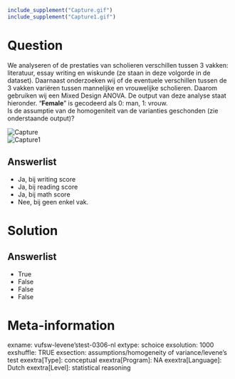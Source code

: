 ```r
include_supplement("Capture.gif")
include_supplement("Capture1.gif")
```

Question
========
We analyseren of de prestaties van scholieren verschillen tussen 3
vakken: literatuur, essay writing en wiskunde (ze staan in deze volgorde
in de dataset). Daarnaast onderzoeken wij of de eventuele verschillen
tussen de 3 vakken variëren tussen mannelijke en vrouwelijke scholieren.
Daarom gebruiken wij een Mixed Design ANOVA. De output van deze analyse
staat hieronder. "**Female**" is gecodeerd als 0: man, 1: vrouw.  
Is de assumptie van de homogeniteit van de varianties geschonden (zie
onderstaande output)? 
  
<img src="Capture.gif" class="fr-fic fr-dii tvcss_2" alt="Capture" />  
<img src="Capture1.gif" class="fr-fic fr-dii tvcss_3" alt="Capture1" />

Answerlist
----------
* Ja, bij writing score
* Ja, bij reading score
* Ja, bij math score
* Nee, bij geen enkel vak.

Solution
========










Answerlist
----------
* True
* False
* False
* False

Meta-information
================
exname: vufsw-levene'stest-0306-nl
extype: schoice
exsolution: 1000
exshuffle: TRUE
exsection: assumptions/homogeneity of variance/levene's test
exextra[Type]: conceptual
exextra[Program]: NA
exextra[Language]: Dutch
exextra[Level]: statistical reasoning


